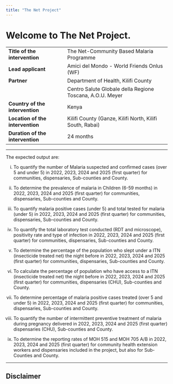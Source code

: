 ```yaml
---
title: "The Net Project"
---
```


# Welcome to The Net Project.

|                                  |                                                           |
|----------------------------------|-----------------------------------------------------------|
| **Title of the intervention**    | The Net-Community Based Malaria Programme                 |
| **Lead applicant**               | Amici del Mondo - World Friends Onlus (WF)                |
| **Partner**                      | Department of Health, Kilifi County                       |
|                                  | Centro Salute Globale della Regione Toscana, A.O.U. Meyer |
| **Country of the intervention**  | Kenya                                                     |
| **Location of the intervention** | Kilifi County (Ganze, Kilifi North, Kilifi South, Rabai)  |
| **Duration of the intervention** | 24 months                                                 |

---------------------------------------------------

The expected output are:

i. To quantify the number of Malaria suspected and confirmed cases (over 5 and under 5) in 2022, 2023, 2024 and 2025 (first quarter) for communities, dispensaries, Sub-counties and County.

ii. To determine the prevalence of malaria in Children (6-59 months) in 2022, 2023, 2024 and 2025 (first quarter) for communities, dispensaries, Sub-counties and County.

iii. To quantify malaria positive cases (under 5) and total tested for malaria (under 5) in 2022, 2023, 2024 and 2025 (first quarter) for communities, dispensaries, Sub-counties and County.

iv. To quantify the total laboratory test conducted (RDT and microscope), positivity rate and type of infection in 2022, 2023, 2024 and 2025 (first quarter) for communities, dispensaries, Sub-counties and County.

v. To determine the percentage of the population who slept under a ITN (insecticide treated net) the night before in 2022, 2023, 2024 and 2025 (first quarter) for communities, dispensaries, Sub-counties and County.

vi. To calculate the percentage of population who have access to a ITN (insecticide treated net) the night before in 2022, 2023, 2024 and 2025 (first quarter) for communities, dispensaries (CHU), Sub-counties and County.

vii. To determine percentage of malaria positive cases treated (over 5 and under 5) in 2022, 2023, 2024 and 2025 (first quarter) for communities, dispensaries, Sub-counties and County.

viii. To quantify the number of intermittent preventive treatment of malaria during pregnancy delivered in 2022, 2023, 2024 and 2025 (first quarter) dispensaries (CHU), Sub-counties and County.

ix. To determine the reporting rates of MOH 515 and MOH 705 A/B in 2022, 2023, 2024 and 2025 (first quarter) for community health extension workers and dispensaries included in the project, but also for Sub-Counties and County.


---------------------------------------------------

::: {.callout-note collapse="true"}
## Disclaimer
:::

